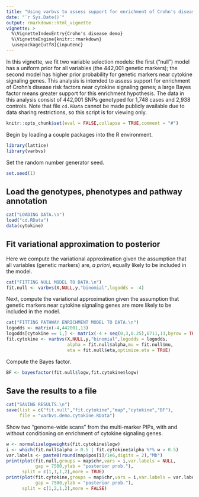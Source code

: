 ```yaml
---
title: "Using varbvs to assess support for enrichment of Crohn's disease risk factors near cytokine signaling genes"
date: "`r Sys.Date()`"
output: rmarkdown::html_vignette
vignette: >
  %\VignetteIndexEntry{Crohn's disease demo}
  %\VignetteEngine{knitr::rmarkdown}
  \usepackage[utf8]{inputenc}
---
```


In this vignette, we fit two variable selection models: the first ("null") 
model has a uniform prior for all variables (the 442,001 genetic markers);
the second model has higher prior probability for genetic markers near
cytokine signaling genes. This analysis is intended to assess support for
enrichment of Crohn's disease risk factors near cytokine signaling genes; 
a large Bayes factor means greater support for this enrichment hypothesis. 
The data in this analysis consist of 442,001 SNPs genotyped for 1,748 cases
and 2,938 controls. Note that file `cd.RData` cannot be made publicly 
available due to data sharing restrictions, so this script is for viewing 
only.

```r
knitr::opts_chunk$set(eval = FALSE,collapse = TRUE,comment = "#")
```

Begin by loading a couple packages into the R environment.

```r
library(lattice)
library(varbvs)
```

Set the random number generator seed.

```r
set.seed(1)
```

## Load the genotypes, phenotypes and pathway annotation

```r
cat("LOADING DATA.\n")
load("cd.RData")
data(cytokine)
```

## Fit variational approximation to posterior

Here we compute the variational approximation given the assumption that all
variables (genetic markers) are, *a priori*, equally likely to be included
in the model.

```r
cat("FITTING NULL MODEL TO DATA.\n")
fit.null <- varbvs(X,NULL,y,"binomial",logodds = -4)
```

Next, compute the variational approximation given the assumption that
genetic markers near cytokine signaling genes are more likely to be
included in the model.

```r
cat("FITTING PATHWAY ENRICHMENT MODEL TO DATA.\n")
logodds <- matrix(-4,442001,13)
logodds[cytokine == 1,] <- matrix(-4 + seq(0,3,0.25),6711,13,byrow = TRUE)
fit.cytokine <- varbvs(X,NULL,y,"binomial",logodds = logodds,
                       alpha = fit.null$alpha,mu = fit.null$mu,
                       eta = fit.null$eta,optimize.eta = TRUE)
```

Compute the Bayes factor.

```r
BF <- bayesfactor(fit.null$logw,fit.cytokine$logw)
```

## Save the results to a file

```r
cat("SAVING RESULTS.\n")
save(list = c("fit.null","fit.cytokine","map","cytokine","BF"),
     file = "varbvs.demo.cytokine.RData")
```

Show two "genome-wide scans" from the multi-marker PIPs, with and
without conditioning on enrichment of cytokine signaling genes.

```r
w <- normalizelogweights(fit.cytokine$logw)
i <- which(fit.null$alpha > 0.5 | fit.cytokine$alpha %*% w > 0.5)
var.labels <- paste0(round(map$pos[i]/1e6,digits = 2),"Mb")
print(plot(fit.null,groups = map$chr,vars = i,var.labels = NULL,
           gap = 7500,ylab = "posterior prob."),
      split = c(1,1,1,2),more = TRUE)
print(plot(fit.cytokine,groups = map$chr,vars = i,var.labels = var.labels,
           gap = 7500,ylab = "posterior prob."),
      split = c(1,2,1,2),more = FALSE)
```
